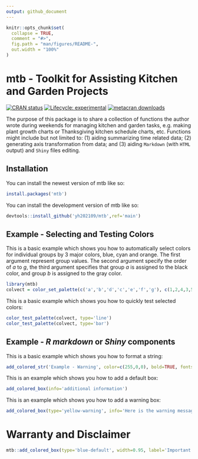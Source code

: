 ---
output: github_document
---

```{r, include = FALSE}
knitr::opts_chunk$set(
  collapse = TRUE,
  comment = "#>",
  fig.path = "man/figures/README-",
  out.width = "100%"
)
```

# mtb - Toolkit for Assisting Kitchen and Garden Projects 

<!-- badges: start -->
[![CRAN status](https://www.r-pkg.org/badges/version/mtb)](https://CRAN.R-project.org/package=mtb)
[![Lifecycle: experimental](https://img.shields.io/badge/lifecycle-experimental-orange.svg)](https://lifecycle.r-lib.org/articles/stages.html#experimental)
[![metacran downloads](https://cranlogs.r-pkg.org/badges/month/mtb)](https://cran.r-project.org/package=mtb)
<!-- badges: end -->

The purpose of this package is to share a collection of functions the author wrote during weekends for managing
kitchen and garden tasks, e.g. making plant growth charts or Thanksgiving kitchen schedule charts, etc. 
Functions might include but not limited to:
(1) aiding summarizing time related data; 
(2) generating axis transformation from data; and
(3) aiding `Markdown` (with `HTML` output) and `Shiny` files editing.

## Installation

You can install the newest version of mtb like so:

``` r
install.packages('mtb')
```

You can install the development version of mtb like so:

``` r
devtools::install_github('yh202109/mtb',ref='main')
```

## Example - Selecting and Testing Colors

This is a basic example which shows you how to automatically select colors for individual groups by 3 major colors, blue, cyan and orange. The first argument represent group values. The second argument specify the order of $a$ to $g$, the third argument specifies that group $a$ is assigned to the black color, and group $b$ is assigned to the gray color.  

```{r example_color_1}
library(mtb)
colvect = color_set_palette(c('a','b','d','c','e','f','g'), c(1,2,4,3,5,6,7),black='a',gray9='b',cols=c('blue', 'cyan','orange'))
```

This is a basic example which shows you how to quickly test selected colors: 
```{r example_color_2, out.width='60%'}
color_test_palette(colvect, type='line')
color_test_palette(colvect, type='bar')
```

## Example - *R markdown* or *Shiny* components

This is a basic example which shows you how to format a string:

```{r example_rmd_1}
add_colored_str('Example - Warning', color=c(255,0,0), bold=TRUE, fontsize=1.5)
```

This is an example which shows you how to add a default box:

```{r example_rmd_2}
add_colored_box(info='additional information')
```

This is an example which shows you how to add a warning box:

```{r example_rmd_3}
add_colored_box(type='yellow-warning', info='Here is the warning message.')
```

# Warranty and Disclaimer

```{r, echo=FALSE}
mtb::add_colored_box(type='blue-default', width=0.95, label='Important', info='THIS SOFTWARE IS PROVIDED BY THE COPYRIGHT HOLDERS AND CONTRIBUTORS "AS IS" AND ANY EXPRESS OR IMPLIED WARRANTIES, INCLUDING, BUT NOT LIMITED TO, THE IMPLIED WARRANTIES OF MERCHANTABILITY AND FITNESS FOR A PARTICULAR PURPOSE ARE DISCLAIMED. IN NO EVENT SHALL THE AUTHORS OR COPYRIGHT HOLDERS BE LIABLE FOR ANY CLAIM, DAMAGES OR OTHER LIABILITY.')
```

